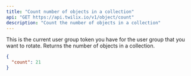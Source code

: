 ```yaml
---
title: "Count number of objects in a collection"
api: "GET https://api.twilix.io/v1/object/count"
description: "Count the number of objects in a collection"
---
```


<Snippet file="installation.mdx" />
<ParamField query="collection" type="string">
  This is the current user group token you have for the user group that you want
  to rotate.
</ParamField>

<ResponseField name="count" type="integer">
Returns the number of objects in a collection.
</ResponseField>

<ResponseExample>

```json Response
{
  "count": 21
}
```
</ResponseExample>
<Snippet file="header-application-type.mdx" />
